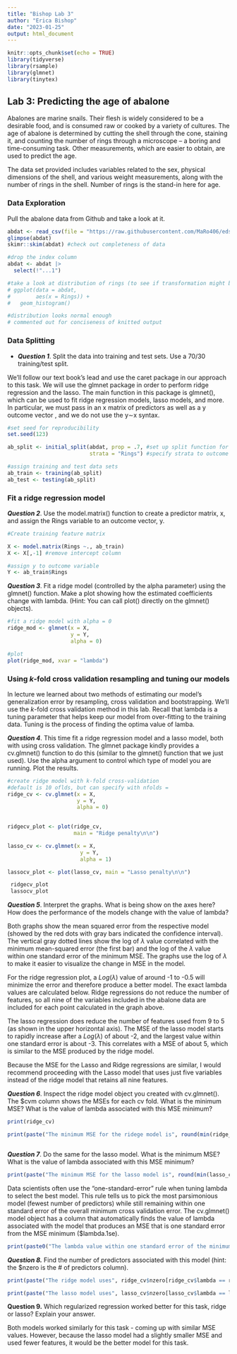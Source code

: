 ```yaml
---
title: "Bishop Lab 3"
author: "Erica Bishop"
date: "2023-01-25"
output: html_document
---
```


```r
knitr::opts_chunk$set(echo = TRUE)
library(tidyverse)
library(rsample)
library(glmnet)
library(tinytex)
```

## Lab 3: Predicting the age of abalone

Abalones are marine snails. Their flesh is widely considered to be a desirable food, and is consumed raw or cooked by a variety of cultures. The age of abalone is determined by cutting the shell through the cone, staining it, and counting the number of rings through a microscope -- a boring and time-consuming task. Other measurements, which are easier to obtain, are used to predict the age.

The data set provided includes variables related to the sex, physical dimensions of the shell, and various weight measurements, along with the number of rings in the shell. Number of rings is the stand-in here for age.

### Data Exploration

Pull the abalone data from Github and take a look at it.

```r
abdat <- read_csv(file = "https://raw.githubusercontent.com/MaRo406/eds-232-machine-learning/main/data/abalone-data.csv")
glimpse(abdat)
skimr::skim(abdat) #check out completeness of data

#drop the index column
abdat <- abdat |> 
  select(!"...1")

#take a look at distribution of rings (to see if transformation might be needed)
# ggplot(data = abdat,
#        aes(x = Rings)) +
#   geom_histogram()

#distribution looks normal enough
# commented out for conciseness of knitted output

```

### Data Splitting

-   ***Question 1***. Split the data into training and test sets. Use a 70/30 training/test split.

We'll follow our text book's lead and use the caret package in our approach to this task. We will use the glmnet package in order to perform ridge regression and the lasso. The main function in this package is glmnet(), which can be used to fit ridge regression models, lasso models, and more. In particular, we must pass in an x matrix of predictors as well as a y outcome vector , and we do not use the y∼x syntax.

```r

#set seed for reproducibility
set.seed(123)

ab_split <- initial_split(abdat, prop = .7, #set up split function for 70/30 split
                          strata = "Rings") #specify strata to outcome variable

#assign training and test data sets
ab_train <- training(ab_split)
ab_test <- testing(ab_split)

```

### Fit a ridge regression model

***Question 2***. Use the model.matrix() function to create a predictor matrix, x, and assign the Rings variable to an outcome vector, y.

```r
#Create training feature matrix

X <- model.matrix(Rings ~., ab_train) 
X <- X[,-1] #remove intercept column

#assign y to outcome variable
Y <- ab_train$Rings

```

***Question 3***. Fit a ridge model (controlled by the alpha parameter) using the glmnet() function. Make a plot showing how the estimated coefficients change with lambda. (Hint: You can call plot() directly on the glmnet() objects).

```r
#fit a ridge model with alpha = 0
ridge_mod <- glmnet(x = X,
                    y = Y,
                    alpha = 0)

#plot
plot(ridge_mod, xvar = "lambda")

```

### Using *k*-fold cross validation resampling and tuning our models

In lecture we learned about two methods of estimating our model's generalization error by resampling, cross validation and bootstrapping. We'll use the *k*-fold cross validation method in this lab. Recall that lambda is a tuning parameter that helps keep our model from over-fitting to the training data. Tuning is the process of finding the optima value of lamba.

***Question 4***. This time fit a ridge regression model and a lasso model, both with using cross validation. The glmnet package kindly provides a cv.glmnet() function to do this (similar to the glmnet() function that we just used). Use the alpha argument to control which type of model you are running. Plot the results.

```r

#create ridge model with k-fold cross-validation
#default is 10 oflds, but can specify with nfolds =
ridge_cv <- cv.glmnet(x = X,
                      y = Y,
                      alpha = 0)
                      

ridgecv_plot <- plot(ridge_cv, 
                     main = "Ridge penalty\n\n")

lasso_cv <- cv.glmnet(x = X,
                       y = Y,
                       alpha = 1)

lassocv_plot <- plot(lasso_cv, main = "Lasso penalty\n\n") 

 ridgecv_plot 
 lassocv_plot

```

***Question 5***. Interpret the graphs. What is being show on the axes here? How does the performance of the models change with the value of lambda?

Both graphs show the mean squared error from the respective model (showed by the red dots with gray bars indicated the confidence interval). The vertical gray dotted lines show the log of $\lambda$ value correlated with the minimum mean-squared error (the first bar) and the log of the $\lambda$ value within one standard error of the minimum MSE. The graphs use the log of $\lambda$ to make it easier to visualize the change in MSE in the model.

For the ridge regression plot, a $Log(\lambda)$ value of around -1 to -0.5 will minimize the error and therefore produce a better model. The exact lambda values are calculated below. Ridge regressions do not reduce the number of features, so all nine of the variables included in the abalone data are included for each point calculated in the graph above.

The lasso regression does reduce the number of features used from 9 to 5 (as shown in the upper horizontal axis). The MSE of the lasso model starts to rapidly increase after a $Log(\lambda)$ of about -2, and the largest value within one standard error is about -3. This correlates with a MSE of about 5, which is similar to the MSE produced by the ridge model.

Because the MSE for the Lasso and Ridge regressions are similar, I would recommend proceeding with the Lasso model that uses just five variables instead of the ridge model that retains all nine features.

***Question 6***. Inspect the ridge model object you created with cv.glmnet(). The \$cvm column shows the MSEs for each cv fold. What is the minimum MSE? What is the value of lambda associated with this MSE minimum?

```r

print(ridge_cv)

print(paste("The minimum MSE for the ridege model is", round(min(ridge_cv$cvm), 2), "and the corresponding lambda value is", round(ridge_cv$lambda.min, 2)))



```

***Question 7***. Do the same for the lasso model. What is the minimum MSE? What is the value of lambda associated with this MSE minimum?

```r

print(paste("The minimum MSE for the lasso model is", round(min(lasso_cv$cvm), 2), "and the corresponding lambda value is about", round(lasso_cv$lambda.min, 3)))

```

Data scientists often use the "one-standard-error" rule when tuning lambda to select the best model. This rule tells us to pick the most parsimonious model (fewest number of predictors) while still remaining within one standard error of the overall minimum cross validation error. The cv.glmnet() model object has a column that automatically finds the value of lambda associated with the model that produces an MSE that is one standard error from the MSE minimum (\$lambda.1se).

```r

print(paste0("The lambda value within one standard error of the minimum MSE for the ridge model is ", round(ridge_cv$lambda.1se, 2), ", and the lambda value within one standard error of the overall minimum MSE for the lasso model is ", round(lasso_cv$lambda.1se, 2)))

```

***Question 8.*** Find the number of predictors associated with this model (hint: the \$nzero is the \# of predictors column).

```r

print(paste("The ridge model uses", ridge_cv$nzero[ridge_cv$lambda == ridge_cv$lambda.1se], "predictors.")) #index to find where number of features corresponds to min lambda

print(paste("The lasso model uses", lasso_cv$nzero[lasso_cv$lambda == lasso_cv$lambda.1se], "predictors."))

```

**Question 9.** Which regularized regression worked better for this task, ridge or lasso? Explain your answer.

Both models worked similarly for this task - coming up with similar MSE values. However, because the lasso model had a slightly smaller MSE and used fewer features, it would be the better model for this task.
